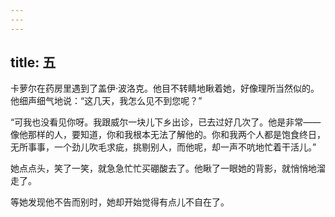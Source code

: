 ```yaml
---
---
---
```

title: 五
---




卡萝尔在药房里遇到了盖伊·波洛克。他目不转睛地瞅着她，好像理所当然似的。他细声细气地说：“这几天，我怎么见不到您呢？”

“可我也没看见你呀。我跟威尔一块儿下乡出诊，已去过好几次了。他是非常——像他那样的人，要知道，你和我根本无法了解他的。你和我两个人都是饱食终日，无所事事，一个劲儿吹毛求疵，挑剔别人，而他呢，却一声不吭地忙着干活儿。”

她点点头，笑了一笑，就急急忙忙买硼酸去了。他瞅了一眼她的背影，就悄悄地溜走了。

等她发现他不告而别时，她却开始觉得有点儿不自在了。